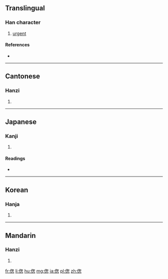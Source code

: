 {{also|傯}}
==Translingual==

===Han character===
{{Han char|rn=9|rad=人|as=09|sn=11|four=|canj=人心大心 (OPKP)|ids=⿰[[亻]][[怱]]}}

# [[urgent]]

====References====
* {{Han ref|kx=0111.250|dkj=00889|dj=0237.220|hdz=10194.030|uh=506C|ud=20588}}

----

==Cantonese==

===Hanzi===
{{yue-hanzi|jyut=[[zung2]]|y=jung2}}

# {{defn|lang=yue|sort=人09}}

----

==Japanese==

===Kanji===
{{ja-kanji|grade=|rs=人09}}

# {{defn|lang=ja|sort=人09}}

====Readings====
* {{ja-readings|on=[[そう]] (sō)|kun=[[くるしむ]] (kurushimu), [[せわしい]] (sewashii), [[あわただしい]] (awatadashii)}}

----

==Korean==

===Hanja===
{{ko-hanja|hangeul=총|rv=chong|mr=ch'ong}}

# {{defn|lang=ko|sort=人09}}

----

==Mandarin==

===Hanzi===
{{cmn-hanzi|tra=傯|pin=[[zǒng]] ([[zong3]])|wg=tsung<sup>3</sup>}}

# {{defn|lang=cmn|sort=人09}}

[[fr:偬]]
[[li:偬]]
[[hu:偬]]
[[mg:偬]]
[[ja:偬]]
[[pl:偬]]
[[zh:偬]]